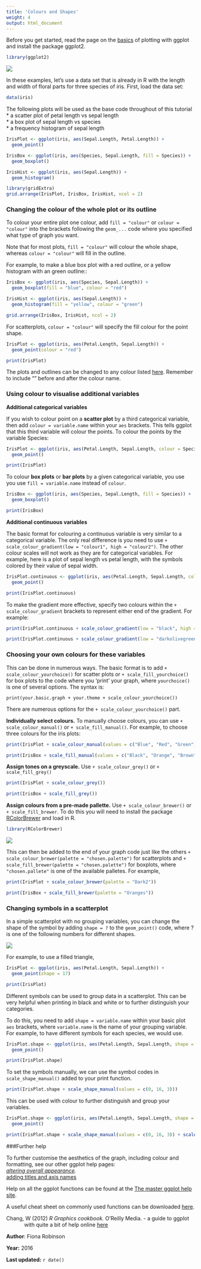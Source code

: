 ```yaml
---
title: 'Colours and Shapes'
weight: 4
output: html_document
---
```


Before you get started, read the page on the [basics](/graphics/ggplot/ggplot-basics/) of plotting with ggplot and install the package ggplot2.

```r
library(ggplot2)
```
  

![](ggplot1_basics_image.jpg)

In these examples, let's use a data set that is already in R with the length and width of floral parts for three species of iris. First, load the data set:

```r
data(iris)
```

The following plots will be used as the base code throughout of this tutorial  
* a scatter plot of petal length vs sepal length  
* a box plot of sepal length vs species  
* a frequency histogram of sepal length  

```r
IrisPlot <- ggplot(iris, aes(Sepal.Length, Petal.Length)) +
  geom_point()

IrisBox <- ggplot(iris, aes(Species, Sepal.Length, fill = Species)) +
  geom_boxplot()

IrisHist <- ggplot(iris, aes(Sepal.Length)) +
  geom_histogram()
```

```r
library(gridExtra)
grid.arrange(IrisPlot, IrisBox, IrisHist, ncol = 2)
```
  

### Changing the colour of the whole plot or its outline
 
To colour your entire plot one colour, add `fill = "colour"` or `colour = "colour"` into the brackets following the `geom_...` code where you specified what type of graph you want. 

Note that for most plots, `fill = "colour"` will colour the whole shape, whereas `colour = "colour"` will fill in the outline.

For example, to make a blue box plot with a red outline, or a yellow histogram with an green outline::

```r
IrisBox <- ggplot(iris, aes(Species, Sepal.Length)) +
  geom_boxplot(fill = "blue", colour = "red")

IrisHist <- ggplot(iris, aes(Sepal.Length)) +
  geom_histogram(fill = "yellow", colour = "green")
```

```r
grid.arrange(IrisBox, IrisHist, ncol = 2)
```

For scatterplots, `colour = "colour"` will specify the fill colour for the point shape. 

```r
IrisPlot <- ggplot(iris, aes(Petal.Length, Sepal.Length)) +
  geom_point(colour = "red")
```

```r
print(IrisPlot)
```

The plots and outlines can be changed to any colour listed [here](http://www.stat.columbia.edu/~tzheng/files/Rcolor.pdf). Remember to include "" before and after the colour name. 
  

### Using colour to visualise additional variables
 
**Additional categorical variables**

If you wish to colour point on a **scatter plot** by a third categorical variable, then add `colour = variable.name` within your `aes` brackets. This tells ggplot that this third variable will colour the points. To colour the points by the variable Species:

```r
IrisPlot <- ggplot(iris, aes(Petal.Length, Sepal.Length, colour = Species)) +
  geom_point()
```

```r
print(IrisPlot)
```

To colour **box plots** or **bar plots** by a given categorical variable, you use you use `fill = variable.name` instead of `colour`.

```r
IrisBox <- ggplot(iris, aes(Species, Sepal.Length, fill = Species)) +
  geom_boxplot()
```

```r
print(IrisBox)
```
  

**Additional continuous variables**

The basic format for colouring a continuous variable is very similar to a categorical variable. The only real difference is you need to use `+ scale_colour_gradient(low = "colour1", high = "colour2")`. The other colour scales will not work as they are for categorical variables. For example, here is a plot of sepal length vs petal length, with the symbols colored by their value of sepal width.

```r
IrisPlot.continuous <- ggplot(iris, aes(Petal.Length, Sepal.Length, colour = Sepal.Width)) +
  geom_point()

print(IrisPlot.continuous)
```

To make the gradient more effective, specify two colours within the `+ scale_colour_gradient` brackets to represent either end of the gradient. For example: 

```r
print(IrisPlot.continuous + scale_colour_gradient(low = "black", high = "white"))

print(IrisPlot.continuous + scale_colour_gradient(low = "darkolivegreen1", high = "darkolivegreen"))
```
  

### Choosing your own colours for these variables
 
This can be done in numerous ways. The basic format is to add `+ scale_colour_yourchoice()` for scatter plots or `+ scale_fill_yourchoice()` for box plots to the code where you 'print' your graph, where `yourchoice()` is one of several options. The syntax is:

`print(your.basic.graph + your.theme + scale_colour_yourchoice())`

There are numerous options for the `+ scale_colour_yourchoice()` part.

**Individually select colours.**  To manually choose colours, you can use `+ scale_colour_manual()` or `+ scale_fill_manual()`. For example, to choose three colours for the iris plots:

```r
print(IrisPlot + scale_colour_manual(values = c("Blue", "Red", "Green")))

print(IrisBox + scale_fill_manual(values = c("Black", "Orange", "Brown")))
```


**Assign tones on a greyscale.** Use `+ scale_colour_grey()` or `+ scale_fill_grey()` 

```r
print(IrisPlot + scale_colour_grey())

print(IrisBox + scale_fill_grey())
```

**Assign colours from a pre-made pallette.** Use `+ scale_colour_brewer()` or `+ scale_fill_brewer`. To do this you will need to install the package [RColorBrewer](https://cran.r-project.org/web/packages/RColorBrewer/index.html) and load in R.

```r
library(RColorBrewer)
```

![](RColourBrewer_palette.png)

This can then be added to the end of your graph code just like the others `+ scale_colour_brewer(palette = "chosen.palette")` for scatterplots and `+ scale_fill_brewer(palette = "chosen.palette")` for boxplots, where `"chosen.pallete"` is one of the available palletes. For example,

```r
print(IrisPlot + scale_colour_brewer(palette = "Dark2"))

print(IrisBox + scale_fill_brewer(palette = "Oranges"))
```
  

### Changing symbols in a scatterplot
 
In a simple scatterplot with no grouping variables, you can change the shape of the symbol by adding `shape = ?` to the `geom_point()` code, where ? is one of the following numbers for different shapes.

![](pch.png)

For example, to use a filled triangle,

```r
IrisPlot <- ggplot(iris, aes(Petal.Length, Sepal.Length)) +
  geom_point(shape = 17)
```

```r
print(IrisPlot)
```

Different symbols can be used to group data in a scatterplot. This can be very helpful when printing in black and white or to further distinguish your categories. 

To do this, you need to add  `shape = variable.name` within your basic plot `aes` brackets, where `variable.name` is the name of your grouping variable. For example, to have different symbols for each species, we would use.

```r
IrisPlot.shape <- ggplot(iris, aes(Petal.Length, Sepal.Length, shape = Species)) +
  geom_point()
```

```r
print(IrisPlot.shape)
```

To set the symbols manually, we can use the symbol codes in `scale_shape_manual()` added to your print function.

```r
print(IrisPlot.shape + scale_shape_manual(values = c(0, 16, 3)))
```

This can be used with colour to further distinguish and group your variables. 

```r
IrisPlot.shape <- ggplot(iris, aes(Petal.Length, Sepal.Length, shape = Species, colour = Species)) +
  geom_point()

print(IrisPlot.shape + scale_shape_manual(values = c(0, 16, 3)) + scale_colour_manual(values = c("chartreuse4", "chocolate", "slateblue4")))
```
  

###Further help
 
To further customise the aesthetics of the graph, including colour and formatting, see our other ggplot help pages:  
*[altering overall appearance](/graphics/ggplot/ggplot-appearance/).  
*[adding titles and axis names](/graphics/ggplot/ggplot-labels/)  
   
Help on all the ggplot functions can be found at the [The master ggplot help site](http://docs.ggplot2.org/current/).

A useful cheat sheet on commonly used functions can be downloaded [here](https://www.rstudio.com/wp-content/uploads/2015/03/ggplot2-cheatsheet.pdf).

<p style="margin-left: .5in; text-indent: -.5in;">Chang, W (2012) *R Graphics cookbook.* O'Reilly Media. - a guide to ggplot with quite a bit of help online [here](http://www.cookbook-r.com/Graphs/)</p>
  

**Author**: Fiona Robinson
 
**Year:** 2016

**Last updated:** `r date()`
